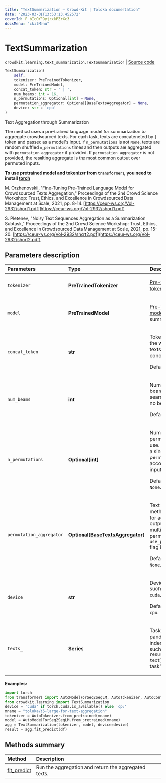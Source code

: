 ```yaml
---
title: "TextSummarization — Crowd-Kit | Toloka documentation"
date: "2023-03-31T13:53:13.452572"
coverId: F_bIcOYF9yjrxkPZrXc3
docsMenu: "ckitMenu"
---
```


# TextSummarization

`crowdkit.learning.text_summarization.TextSummarization` | [Source code](https://github.com/Toloka/crowd-kit/blob/v1.2.1/crowdkit/learning/text_summarization.py#L16)

```python
TextSummarization(
    self,
    tokenizer: PreTrainedTokenizer,
    model: PreTrainedModel,
    concat_token: str = ' | ',
    num_beams: int = 16,
    n_permutations: Optional[int] = None,
    permutation_aggregator: Optional[BaseTextsAggregator] = None,
    device: str = 'cpu'
)
```

Text Aggregation through Summarization

The method uses a pre-trained language model for summarization to aggregate crowdsourced texts.
For each task, texts are concateneted by ` | ` token and passed as a model's input. If
`n_permutations` is not `None`, texts are random shuffled `n_permutations` times and then
outputs are aggregated with `permutation_aggregator` if provided. If `permutation_aggregator`
is not provided, the resulting aggregate is the most common output over permuted inputs.

**To use pretrained model and tokenizer from `transformers`, you need to install [torch](https://pytorch.org/get-started/locally/#start-locally)**

M. Orzhenovskii,
"Fine-Tuning Pre-Trained Language Model for Crowdsourced Texts Aggregation,"
Proceedings of the 2nd Crowd Science Workshop: Trust, Ethics, and Excellence in Crowdsourced Data Management at Scale, 2021, pp. 8-14.
[https://ceur-ws.org/Vol-2932/short1.pdf](https://ceur-ws.org/Vol-2932/short1.pdf)

S. Pletenev,
"Noisy Text Sequences Aggregation as a Summarization Subtask,"
Proceedings of the 2nd Crowd Science Workshop: Trust, Ethics, and Excellence in Crowdsourced Data Management at Scale, 2021, pp. 15-20.
[https://ceur-ws.org/Vol-2932/short2.pdf](https://ceur-ws.org/Vol-2932/short2.pdf)

## Parameters description

| Parameters | Type | Description |
| :----------| :----| :-----------|
`tokenizer`|**PreTrainedTokenizer**|<p>[Pre-trained tokenizer](https://huggingface.co/transformers/main_classes/tokenizer.html#pretrainedtokenizer).</p>
`model`|**PreTrainedModel**|<p>[Pre-trained model](https://huggingface.co/transformers/main_classes/model.html#pretrainedmodel) for text summarization.</p>
`concat_token`|**str**|<p>Token used for the workers' texts concatenation. </p><p>Default value: \| .</p>
`num_beams`|**int**|<p>Number of beams for beam search. 1 means no beam search. </p><p>Default value: `16`.</p>
`n_permutations`|**Optional\[int\]**|<p>Number of input permutations to use. If `None`, use a single permutation according to the input's order. </p><p>Default value: `None`.</p>
`permutation_aggregator`|**Optional\[[BaseTextsAggregator](/docs/crowd-kit/reference/crowdkit.aggregation.base.BaseTextsAggregator)\]**|<p>Text aggregation method to use for aggregating outputs of multiple input permutations if `use_permutations` flag is set. </p><p>Default value: `None`.</p>
`device`|**str**|<p>Device to use such as `cpu` or `cuda`. </p><p>Default value: `cpu`.</p>
`texts_`|**Series**|<p>Tasks' texts. A pandas.Series indexed by `task` such that `result.loc[task, text]` is the task's text.</p>

**Examples:**

```python
import torch
from transformers import AutoModelForSeq2SeqLM, AutoTokenizer, AutoConfig
from crowdkit.learning import TextSummarization
device = 'cuda' if torch.cuda.is_available() else 'cpu'
mname = "toloka/t5-large-for-text-aggregation"
tokenizer = AutoTokenizer.from_pretrained(mname)
model = AutoModelForSeq2SeqLM.from_pretrained(mname)
agg = TextSummarization(tokenizer, model, device=device)
result = agg.fit_predict(df)
```

## Methods summary

| Method | Description |
| :------| :-----------|
[fit_predict](/docs/crowd-kit/reference/crowdkit.learning.text_summarization.TextSummarization.fit_predict)| Run the aggregation and return the aggregated texts.